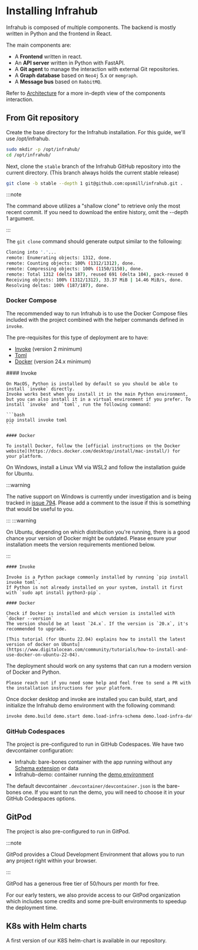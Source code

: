 
# Installing Infrahub

Infrahub is composed of multiple components. The backend is mostly written in Python and the frontend in React.

The main components are:

- A **Frontend** written in react.
- An **API server** written in Python with FastAPI.
- A **Git agent** to manage the interaction with external Git repositories.
- A **Graph database** based on `Neo4j` 5.x or `memgraph`.
- A **Message bus** based on `RabbitMQ`.

Refer to [Architecture](/topics/architecture) for a more in-depth view of the components interaction.

## From Git repository

Create the base directory for the Infrahub installation. For this guide, we'll use /opt/infrahub.

```bash
sudo mkdir -p /opt/infrahub/
cd /opt/infrahub/
```

Next, clone the `stable` branch of the Infrahub GitHub repository into the current directory. (This branch always holds the current stable release)

```bash
git clone -b stable --depth 1 git@github.com:opsmill/infrahub.git .
```

:::note

The command above utilizes a "shallow clone" to retrieve only the most recent commit. If you need to download the entire history, omit the --depth 1 argument.

:::

The `git clone` command should generate output similar to the following:

```bash
Cloning into '.'...
remote: Enumerating objects: 1312, done.
remote: Counting objects: 100% (1312/1312), done.
remote: Compressing objects: 100% (1150/1150), done.
remote: Total 1312 (delta 187), reused 691 (delta 104), pack-reused 0
Receiving objects: 100% (1312/1312), 33.37 MiB | 14.46 MiB/s, done.
Resolving deltas: 100% (187/187), done.
```

### Docker Compose

The recommended way to run Infrahub is to use the Docker Compose files included with the project combined with the helper commands defined in `invoke`.

The pre-requisites for this type of deployment are to have:

- [Invoke](https://www.pyinvoke.org) (version 2 minimum)
- [Toml](https://toml.io/en/)
- [Docker](https://docs.docker.com/engine/install/) (version 24.x minimum)

<Tabs>
  <TabItem value="MacOS" default>
    #### Invoke

    On MacOS, Python is installed by default so you should be able to install `invoke` directly.
    Invoke works best when you install it in the main Python environment, but you can also install it in a virtual environment if you prefer. To install `invoke` and `toml`, run the following command:

    ```bash
    pip install invoke toml
    ```

    #### Docker

    To install Docker, follow the [official instructions on the Docker website](https://docs.docker.com/desktop/install/mac-install/) for your platform.
  </TabItem>
  <TabItem value="Windows">
    On Windows, install a Linux VM via WSL2 and follow the installation guide for Ubuntu.

  :::warning

  The native support on Windows is currently under investigation and is being tracked in [issue 794](https://github.com/opsmill/infrahub/issues/794).
  Please add a comment to the issue if this is something that would be useful to you.

  :::
  </TabItem>
  <TabItem value="Ubuntu">
  :::warning

  On Ubuntu, depending on which distribution you're running, there is a good chance your version of Docker might be outdated. Please ensure your installation meets the version requirements mentioned below.

  :::

    #### Invoke

    Invoke is a Python package commonly installed by running `pip install invoke toml`.
    If Python is not already installed on your system, install it first with `sudo apt install python3-pip`.

    #### Docker

    Check if Docker is installed and which version is installed with `docker --version`
    The version should be at least `24.x`. If the version is `20.x`, it's recommended to upgrade.

    [This tutorial (for Ubuntu 22.04) explains how to install the latest version of docker on Ubuntu](https://www.digitalocean.com/community/tutorials/how-to-install-and-use-docker-on-ubuntu-22-04).
  </TabItem>
  <TabItem value="Other">
    The deployment should work on any systems that can run a modern version of Docker and Python.

    Please reach out if you need some help and feel free to send a PR with the installation instructions for your platform.
  </TabItem>
</Tabs>

Once docker desktop and invoke are installed you can build, start, and initialize the Infrahub demo environment with the following command:

```bash
invoke demo.build demo.start demo.load-infra-schema demo.load-infra-data
```

<ReferenceLink title="Check the documentation of the demo environment for more information" url="/topics/local-demo-environment" />

<!-- vale off -->
### GitHub Codespaces
<!-- vale on -->
The project is pre-configured to run in GitHub Codespaces. We have two devcontainer configuration:

- Infrahub: bare-bones container with the app running without any [Schema extension](/tutorials/getting-started/schema) or data
- Infrahub-demo: container running the [demo environment](/topics/local-demo-environment.mdx)

The default devcontainer `.devcontainer/devcontainer.json` is the bare-bones one. If you want to run the demo, you will need to choose it in your GitHub Codespaces options.

<ReferenceLink title="Infrahub devcontainer file" url="https://github.com/opsmill/infrahub/tree/stable/.devcontainer/devcontainer.json" openInNewTab />

## GitPod

The project is also pre-configured to run in GitPod.

:::note

GitPod provides a Cloud Development Environment that allows you to run any project right within your browser.

:::

GitPod has a generous free tier of 50/hours per month for free.

For our early testers, we also provide access to our GitPod organization which includes some credits and some pre-built environments to speedup the deployment time.

<ReferenceLink title="Check Infrahub in GitPod" url="https://gitpod.io/#/github.com/opsmill/infrahub" openInNewTab />

## K8s with Helm charts

A first version of our K8S helm-chart is available in our repository.

<ReferenceLink title="Infrahub Helm Chart" url="https://github.com/opsmill/infrahub/tree/stable/helm" openInNewTab />
